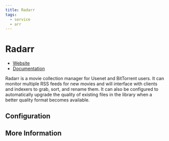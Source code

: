 ```yaml
---
title: Radarr
tags:
  - service
  - arr
---
```


# Radarr

- [Website](https://radarr.video/)
- [Documentation](https://wiki.servarr.com/en/radarr)

Radarr is a movie collection manager for Usenet and BitTorrent users. It can monitor multiple RSS feeds for new movies and will interface with clients and indexers to grab, sort, and rename them. It can also be configured to automatically upgrade the quality of existing files in the library when a better quality format becomes available.

## Configuration

## More Information
